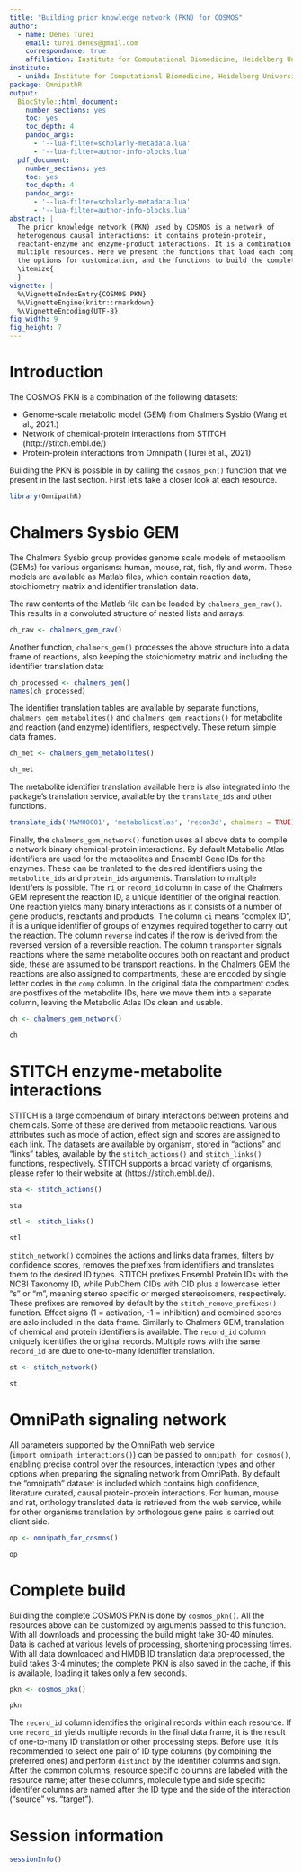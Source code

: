 ```yaml
---
title: "Building prior knowledge network (PKN) for COSMOS"
author:
  - name: Denes Turei
    email: turei.denes@gmail.com
    correspondance: true
    affiliation: Institute for Computational Biomedicine, Heidelberg University
institute:
  - unihd: Institute for Computational Biomedicine, Heidelberg University
package: OmnipathR
output:
  BiocStyle::html_document:
    number_sections: yes
    toc: yes
    toc_depth: 4
    pandoc_args:
      - '--lua-filter=scholarly-metadata.lua'
      - '--lua-filter=author-info-blocks.lua'
  pdf_document:
    number_sections: yes
    toc: yes
    toc_depth: 4
    pandoc_args:
      - '--lua-filter=scholarly-metadata.lua'
      - '--lua-filter=author-info-blocks.lua'
abstract: |
  The prior knowledge network (PKN) used by COSMOS is a network of
  heterogenous causal interactions: it contains protein-protein,
  reactant-enzyme and enzyme-product interactions. It is a combination of
  multiple resources. Here we present the functions that load each component,
  the options for customization, and the functions to build the complete PKN.
  \itemize{
  }
vignette: |
  %\VignetteIndexEntry{COSMOS PKN}
  %\VignetteEngine{knitr::rmarkdown}
  %\VignetteEncoding{UTF-8}
fig_width: 9
fig_height: 7
---
```


# Introduction

The COSMOS PKN is a combination of the following datasets:

* Genome-scale metabolic model (GEM) from Chalmers Sysbio (Wang et al., 2021.)
* Network of chemical-protein interactions from STITCH (http://stitch.embl.de/)
* Protein-protein interactions from Omnipath (Türei et al., 2021)

Building the PKN is possible in by calling the `cosmos_pkn()` function that we
present in the last section. First let's take a closer look at each resource.

```r
library(OmnipathR)
```

# Chalmers Sysbio GEM

The Chalmers Sysbio group provides genome scale models of metabolism (GEMs) for
various organisms: human, mouse, rat, fish, fly and worm. These models are
available as Matlab files, which contain reaction data, stoichiometry matrix
and identifier translation data.

The raw contents of the Matlab file can be loaded by `chalmers_gem_raw()`. This
results in a convoluted structure of nested lists and arrays:

```r
ch_raw <- chalmers_gem_raw()
```

Another function, `chalmers_gem()` processes the above structure into a data
frame of reactions, also keeping the stoichiometry matrix and including the
identifier translation data:

```r
ch_processed <- chalmers_gem()
names(ch_processed)
```

The identifier translation tables are available by separate functions,
`chalmers_gem_metabolites()` and `chalmers_gem_reactions()` for metabolite and
reaction (and enzyme) identifiers, respectively. These return simple data
frames.

```r
ch_met <- chalmers_gem_metabolites()

ch_met
```

The metabolite identifier translation available here is also integrated into
the package's translation service, available by the `translate_ids` and other
functions.

```r
translate_ids('MAM00001', 'metabolicatlas', 'recon3d', chalmers = TRUE)
```

Finally, the `chalmers_gem_network()` function uses all above data to compile a
network binary chemical-protein interactions. By default Metabolic Atlas
identifiers are used for the metabolites and Ensembl Gene IDs for the
enzymes. These can be tranlated to the desired identifiers using the
`metabolite_ids` and `protein_ids` arguments. Translation to multiple
identifers is possible. The `ri` or `record_id` column in case of the Chalmers
GEM represent the reaction ID, a unique identifier of the original reaction.
One reaction yields many binary interactions as it consists of a number of gene
products, reactants and products. The column `ci` means "complex ID", it is a
unique identifier of groups of enzymes required together to carry out the
reaction. The column `reverse` indicates if the row is derived from the
reversed version of a reversible reaction. The column `transporter` signals
reactions where the same metabolite occures both on reactant and product side,
these are assumed to be transport reactions. In the Chalmers GEM the reactions
are also assigned to compartments, these are encoded by single letter codes in
the `comp` column. In the original data the compartment codes are postfixes of
the metabolite IDs, here we move them into a separate column, leaving the
Metabolic Atlas IDs clean and usable.

```r
ch <- chalmers_gem_network()

ch
```

# STITCH enzyme-metabolite interactions

STITCH is a large compendium of binary interactions between proteins and
chemicals. Some of these are derived from metabolic reactions. Various
attributes such as mode of action, effect sign and scores are assigned to each
link. The datasets are available by organism, stored in "actions" and "links"
tables, available by the `stitch_actions()` and `stitch_links()` functions,
respectively. STITCH supports a broad variety of organisms, please refer to
their website at (https://stitch.embl.de/).

```r
sta <- stitch_actions()

sta
```

```r
stl <- stitch_links()

stl
```

`stitch_network()` combines the actions and links data frames, filters by
confidence scores, removes the prefixes from identifiers and translates them to
the desired ID types. STITCH prefixes Ensembl Protein IDs with the NCBI Taxonomy
ID, while PubChem CIDs with CID plus a lowercase letter "s" or "m", meaning
stereo specific or merged stereoisomers, respectively. These prefixes are
removed by default by the `stitch_remove_prefixes()` function. Effect signs (1
= activation, -1 = inhibition) and combined scores are aslo included in the
data frame. Similarly to Chalmers GEM, translation of chemical and protein
identifiers is available. The `record_id` column uniquely identifies the
original records. Multiple rows with the same `record_id` are due to
one-to-many identifier translation.

```r
st <- stitch_network()

st
```

# OmniPath signaling network

All parameters supported by the OmniPath web service
(`import_omnipath_interactions()`) can be passed to `omnipath_for_cosmos()`,
enabling precise control over the resources, interaction types and other
options when preparing the signaling network from OmniPath. By default the
"omnipath" dataset is included which contains high confidence, literature
curated, causal protein-protein interactions. For human, mouse and rat,
orthology translated data is retrieved from the web service, while for other
organisms translation by orthologous gene pairs is carried out client side.

```r
op <- omnipath_for_cosmos()

op
```

# Complete build

Building the complete COSMOS PKN is done by `cosmos_pkn()`. All the resources
above can be customized by arguments passed to this function. With all
downloads and processing the build might take 30-40 minutes. Data
is cached at various levels of processing, shortening processing times. With
all data downloaded and HMDB ID translation data preprocessed, the build
takes 3-4 minutes; the complete PKN is also saved in the cache, if this is
available, loading it takes only a few seconds.

```r
pkn <- cosmos_pkn()

pkn
```

The `record_id` column identifies the original records within each
resource. If one `record_id` yields multiple records in the final data
frame, it is the result of one-to-many ID translation or other
processing steps. Before use, it is recommended to select one pair of ID
type columns (by combining the preferred ones) and perform `distinct`
by the identifier columns and sign. After the common columns, resource specific
columns are labeled with the resource name; after these columns, molecule type
and side specific identifer columns are named after the ID type and the side of
the interaction ("source" vs. "target").

# Session information

```r
sessionInfo()
```
